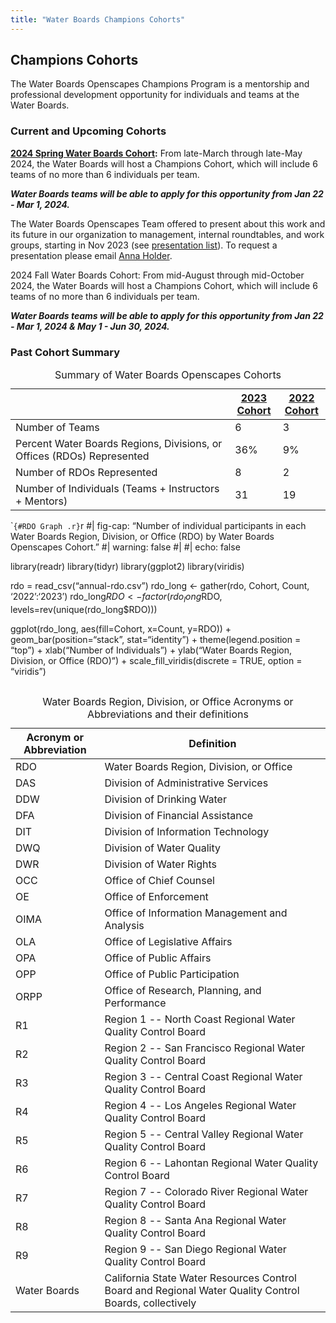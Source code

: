 ```yaml
---
title: "Water Boards Champions Cohorts"
---
```


## Champions Cohorts

The Water Boards Openscapes Champions Program is a mentorship and professional development opportunity for individuals and teams at the Water Boards.

### Current and Upcoming Cohorts

[**2024 Spring Water Boards Cohort**](https://cawaterboarddatacenter.github.io/swrcb-openscapes/cohorts/swrcb_2024S.html)**:** From late-March through late-May 2024, the Water Boards will host a Champions Cohort, which will include 6 teams of no more than 6 individuals per team.

***Water Boards teams will be able to apply for this opportunity from Jan 22 - Mar 1, 2024.***

The Water Boards Openscapes Team offered to present about this work and its future in our organization to management, internal roundtables, and work groups, starting in Nov 2023 (see [presentation list](https://github.com/CAWaterBoardDataCenter/swrcb-openscapes/issues/15)). To request a presentation please email [Anna Holder](mailto:anna.holder@waterboards.ca.gov).

2024 Fall Water Boards Cohort: From mid-August through mid-October 2024, the Water Boards will host a Champions Cohort, which will include 6 teams of no more than 6 individuals per team.

***Water Boards teams will be able to apply for this opportunity from Jan 22 - Mar 1, 2024 & May 1 - Jun 30, 2024.***

### Past Cohort Summary

|                                                                         | [2023 Cohort](https://cawaterboarddatacenter.github.io/swrcb-openscapes/cohorts/swrcb_2023.html) | [2022 Cohort](https://cawaterboarddatacenter.github.io/swrcb-openscapes/cohorts/swrcb_2022.html) |
|--------------------------------------------------|-----------|-----------|
| Number of Teams                                                         | 6                                                                                                | 3                                                                                                |
| Percent Water Boards Regions, Divisions, or Offices (RDOs) Represented  | 36%                                                                                              | 9%                                                                                               |
| Number of RDOs Represented                                              | 8                                                                                                | 2                                                                                                |
| Number of Individuals (Teams + Instructors + Mentors)                   | 31                                                                                               | 19                                                                                               |

: Summary of Water Boards Openscapes Cohorts

```` {#RDO Graph .r}
```r
#| fig-cap: "Number of individual participants in each Water Boards Region, Division, or Office (RDO) by Water Boards Openscapes Cohort."
#| warning: false
#| #| echo: false

library(readr)
library(tidyr)
library(ggplot2)
library(viridis)

rdo = read_csv("annual-rdo.csv")
rdo_long <- gather(rdo, Cohort, Count, '2022':'2023')
rdo_long$RDO <- factor(rdo_long$RDO, levels=rev(unique(rdo_long$RDO)))

ggplot(rdo_long, aes(fill=Cohort, x=Count, y=RDO)) + 
  geom_bar(position="stack", stat="identity") +
  theme(legend.position = "top") +
  xlab("Number of Individuals") + 
  ylab("Water Boards Region, Division, or Office (RDO)") +
  scale_fill_viridis(discrete = TRUE, option = "viridis")

```
````

| Acronym or Abbreviation | Definition                                                                                             |
|--------------------|---------------------------------------------------|
| RDO                     | Water Boards Region, Division, or Office                                                               |
| DAS                     | Division of Administrative Services                                                                    |
| DDW                     | Division of Drinking Water                                                                             |
| DFA                     | Division of Financial Assistance                                                                       |
| DIT                     | Division of Information Technology                                                                     |
| DWQ                     | Division of Water Quality                                                                              |
| DWR                     | Division of Water Rights                                                                               |
| OCC                     | Office of Chief Counsel                                                                                |
| OE                      | Office of Enforcement                                                                                  |
| OIMA                    | Office of Information Management and Analysis                                                          |
| OLA                     | Office of Legislative Affairs                                                                          |
| OPA                     | Office of Public Affairs                                                                               |
| OPP                     | Office of Public Participation                                                                         |
| ORPP                    | Office of Research, Planning, and Performance                                                          |
| R1                      | Region 1 \-- North Coast Regional Water Quality Control Board                                          |
| R2                      | Region 2 \-- San Francisco Regional Water Quality Control Board                                        |
| R3                      | Region 3 \-- Central Coast Regional Water Quality Control Board                                        |
| R4                      | Region 4 \-- Los Angeles Regional Water Quality Control Board                                          |
| R5                      | Region 5 \-- Central Valley Regional Water Quality Control Board                                       |
| R6                      | Region 6 \-- Lahontan Regional Water Quality Control Board                                             |
| R7                      | Region 7 \-- Colorado River Regional Water Quality Control Board                                       |
| R8                      | Region 8 \-- Santa Ana Regional Water Quality Control Board                                            |
| R9                      | Region 9 \-- San Diego Regional Water Quality Control Board                                            |
| Water Boards            | California State Water Resources Control Board and Regional Water Quality Control Boards, collectively |

: Water Boards Region, Division, or Office Acronyms or Abbreviations and their definitions
